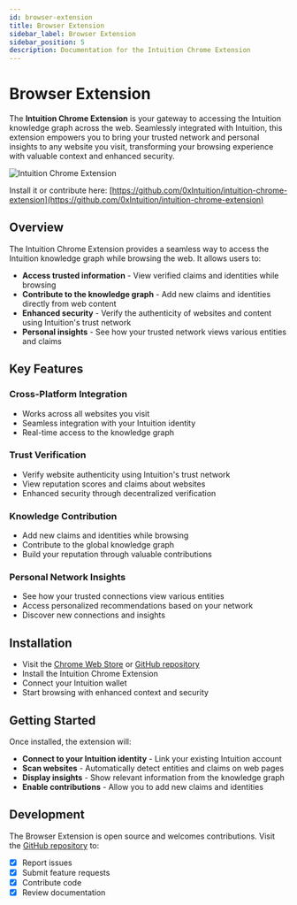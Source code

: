 ```yaml
---
id: browser-extension
title: Browser Extension
sidebar_label: Browser Extension
sidebar_position: 5
description: Documentation for the Intuition Chrome Extension
---
```


# Browser Extension

The **Intuition Chrome Extension** is your gateway to accessing the Intuition knowledge graph across the web. Seamlessly integrated with Intuition, this extension empowers you to bring your trusted network and personal insights to any website you visit, transforming your browsing experience with valuable context and enhanced security.

![Intuition Chrome Extension](/img/mm_ext.png)

Install it or contribute here: [https://github.com/0xIntuition/intuition-chrome-extension](https://github.com/0xIntuition/intuition-chrome-extension)

## Overview

The Intuition Chrome Extension provides a seamless way to access the Intuition knowledge graph while browsing the web. It allows users to:

- **Access trusted information** - View verified claims and identities while browsing
- **Contribute to the knowledge graph** - Add new claims and identities directly from web content
- **Enhanced security** - Verify the authenticity of websites and content using Intuition's trust network
- **Personal insights** - See how your trusted network views various entities and claims

## Key Features

### Cross-Platform Integration
- Works across all websites you visit
- Seamless integration with your Intuition identity
- Real-time access to the knowledge graph

### Trust Verification
- Verify website authenticity using Intuition's trust network
- View reputation scores and claims about websites
- Enhanced security through decentralized verification

### Knowledge Contribution
- Add new claims and identities while browsing
- Contribute to the global knowledge graph
- Build your reputation through valuable contributions

### Personal Network Insights
- See how your trusted connections view various entities
- Access personalized recommendations based on your network
- Discover new connections and insights

## Installation

- Visit the [Chrome Web Store](https://chrome.google.com/webstore) or [GitHub repository](https://github.com/0xIntuition/intuition-chrome-extension)
- Install the Intuition Chrome Extension
- Connect your Intuition wallet
- Start browsing with enhanced context and security

## Getting Started

Once installed, the extension will:

- **Connect to your Intuition identity** - Link your existing Intuition account
- **Scan websites** - Automatically detect entities and claims on web pages
- **Display insights** - Show relevant information from the knowledge graph
- **Enable contributions** - Allow you to add new claims and identities

## Development

The Browser Extension is open source and welcomes contributions. Visit the [GitHub repository](https://github.com/0xIntuition/intuition-chrome-extension) to:

- [x] Report issues
- [x] Submit feature requests
- [x] Contribute code
- [x] Review documentation
